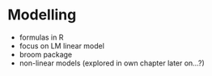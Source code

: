# Modelling

- formulas in R
- focus on LM linear model 
- broom package
- non-linear models (explored in own chapter later on...?)